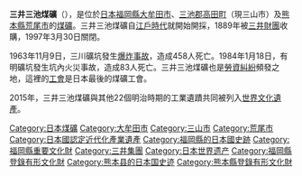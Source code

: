 {{unreferenced|time=2017-03-30T04:18:36+00:00}}
'''三井三池煤礦'''（{{jpn|j=三井三池炭鉱|hg=みついみいけたんこう}}），是位於[[日本|日本]][[福岡縣|福岡縣]][[大牟田市|大牟田市]]、[[三池郡|三池郡]][[高田町|高田町]]（現三山市）及[[熊本縣|熊本縣]][[荒尾市|荒尾市]]的[[煤礦|煤礦]]。三井三池煤礦自[[江戶時代|江戶時代]]就開始開採，1889年被[[三井財團|三井財團]]收購，1997年3月30日關閉。

1963年11月9日，三川礦坑發生[[三井三池煤礦爆炸|爆炸事故]]，造成458人死亡。1984年1月18日，有明礦坑發生坑內火災事故，造成83人死亡。三井三池煤礦也是[[勞資糾紛|勞資糾紛]]頻發之地，這裡的[[工會|工會]]是日本最後的煤礦工會。

2015年，三井三池煤礦與其他22個明治時期的工業遺蹟共同被列入[[世界文化遺產|世界文化遺產]]。

[[Category:日本煤礦|Category:日本煤礦]]
[[Category:大牟田市|Category:大牟田市]]
[[Category:三山市|Category:三山市]]
[[Category:荒尾市|Category:荒尾市]]
[[Category:日本國認定近代化產業遺產|Category:日本國認定近代化產業遺產]]
[[Category:福岡縣的日本國史跡|Category:福岡縣的日本國史跡]]
[[Category:福岡縣重要文化財|Category:福岡縣重要文化財]]
[[Category:三井集團|Category:三井集團]]
[[Category:日本世界遗产|Category:日本世界遗产]]
[[Category:福岡縣登錄有形文化財|Category:福岡縣登錄有形文化財]]
[[Category:熊本县的日本国史迹|Category:熊本县的日本国史迹]]
[[Category:熊本縣登錄有形文化財|Category:熊本縣登錄有形文化財]]
{{JP-stub}}